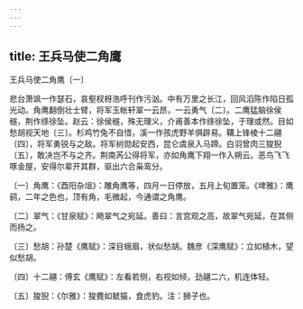 ```yaml
---
---
---
```

title: 王兵马使二角鹰
---



王兵马使二角鹰〔一〕


悲台萧飒一作瑟石，哀壑杈枒浩呼刊作污汹。中有万里之长江，回风滔陈作陷日孤光动。角鹰翻倒壮士臂，将军玉帐轩翠一云昂，一云勇气〔二〕。二鹰猛脑徐侯穟，荆作绦徐坠。赵云：徐侯穟，殊无理义，介甫善本作绦徐坠，于理或然。目如愁胡视天地〔三〕。杉鸡竹兔不自惜，溪一作孩虎野羊俱辟易。鞲上锋棱十二翮〔四〕，将军勇锐与之敌。将军树勋起安西，昆仑虞泉入马蹄。白羽曾肉三狻猊〔五〕，敢决岂不与之齐。荆南芮公得将军，亦如角鹰下翔一作入朔云。恶鸟飞飞啄金屋，安得尔辈开其群，驱出六合枭鸾分。

〔一〕角鹰：《酉阳杂俎》：雕角鹰等，四月一日停放，五月上旬置笼。《埤雅》：鹰鹞，二年之色也，顶有角，毛微起，今通谓之角鹰。

〔二〕翠气：《甘泉赋》：飏翠气之宛延。善曰：言宫观之高，故翠气宛延，在其侧而扬之。

〔三〕愁胡：孙楚《鹰赋》：深目蛾眉，状似愁胡。魏彦《深鹰赋》：立如植木，望似愁胡。

〔四〕十二翮：傅玄《鹰赋》：左看若侧，右视如倾，劲翮二六，机连体轻。

〔五〕狻猊：《尔雅》：狻麑如虦猫，食虎豹。注：狮子也。